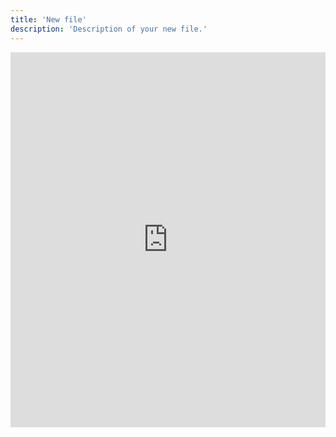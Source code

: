 ```yaml
---
title: 'New file'
description: 'Description of your new file.'
---
```


<iframe
  src="https://tally.so/embed/3x6Npr?hideTitle=1&transparentBackground=1&dynamicHeight=1"
  loading="lazy"
  width="100%"
  height="600"
  frameborder="0"
  marginheight="0"
  marginwidth="0"
  title="Developer Agreement Acceptance Form"
></iframe>